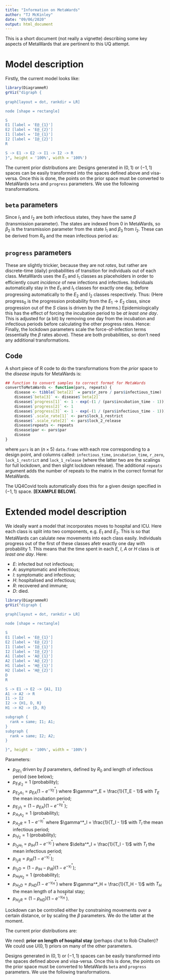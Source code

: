 ```yaml
---
title: "Information on MetaWards"
author: "TJ McKinley"
date: "09/06/2020"
output: html_document
---
```


This is a short document (not really a vignette) describing some key aspects of MetaWards that are pertinent to this UQ attempt. 

# Model description

Firstly, the current model looks like:

```r
library(DiagrammeR)
grViz("digraph {
  
graph[layout = dot, rankdir = LR]

node [shape = rectangle]

S
E1 [label = 'E@_{1}']
E2 [label = 'E@_{2}']
I1 [label = 'I@_{1}']
I2 [label = 'I@_{2}']
R

S -> E1 -> E2 -> I1 -> I2 -> R
}", height = '100%', width = '100%')
```

The current prior distributions are:
\begin{align}
    \mbox{mean incubation period} &\sim U(4, 6)\\
    \mbox{mean infectious period} &\sim U(2, 4)\\
    \mbox{$R_0$} &\sim U(2.5, 4)\\
    \mbox{lockdown 1 scale} &\sim U(0, 1)\\
    \mbox{lockdown 2 scale} &\sim U(0, 1)
\end{align}
Designs generated in $(0, 1)$ or $(-1, 1)$ spaces can be easily transformed into the spaces defined above and visa-versa. Once this is done, the points on the prior space must be converted to MetaWards `beta` and `progress` parameters. We use the following transformations.

## `beta` parameters

Since $I_1$ and $I_2$ are both infectious states, they have the same $\beta$ (transmission parameter). The states are indexed from 0 in MetaWards, so $\beta_2$ is the transmission parameter from the state $I_1$ and $\beta_3$ from $I_2$. These can be derived from $R_0$ and the mean infectious period as:
\begin{align}
    \beta_2 &= \frac{R_0}{\mbox{mean infectious period}}\\
    \beta_3 &= \beta_2.
\end{align}

## `progress` parameters

These are slightly trickier, because they are not *rates*, but rather are discrete-time (daily) probabilities of transition for individuals out of each class. MetaWards uses the $E_1$ and $I_1$ classes as placeholders in order to efficiently count *incidence* of new infections and infectives. Individuals automatically stay in the $E_1$ and $I_1$ classes for exactly one day, before progressing automatically to the $E_2$ and $I_2$ classes respectively. Thus:
\begin{align}
    \mbox{progress}_0 &= 1\\
    \mbox{progress}_2 &= 1.
\end{align}
(Here $\mbox{progress}_0$ is the progression probability from the $E_1 \to E_2$ class, since progression out of the $S$ class is driven by the $\beta$ terms.) Epidemiologically this has the effect of forcing the incubation period to be *at least one day*. This is adjusted for (a bit) by removing one day from the incubation and infectious periods before calculating the other progress rates. Hence:
\begin{align}
    \mbox{progress}_1 &= 1 - \exp\left(-\frac{1}{\mbox{incubation period} - 1}\right)\\
    \mbox{progress}_3 &= 1 - \exp\left(-\frac{1}{\mbox{infectious period} - 1}\right).
\end{align}
Finally, the lockdown parameters scale the force-of-infection terms (essentially the $\beta$ rates above). These are both probabilities, so don't need any additional transformations.

## Code

A short piece of R code to do the transformations from the *prior* space to the *disease* inputs for MetaWards is:

```r
## function to convert samples to correct format for MetaWards
convertToMetaWards <- function(pars, repeats) {
    disease <- tibble(`beta[2]` = pars$r_zero / pars$infectious_time)
    disease$`beta[3]` <- disease$`beta[2]`
    disease$`progress[1]` <- 1 - exp(-(1 / (pars$incubation_time - 1)))
    disease$`progress[2]` <- 1
    disease$`progress[3]` <- 1 - exp(-(1 / (pars$infectious_time - 1)))
    disease$`.scale_rate[1]` <- pars$lock_1_restrict
    disease$`.scale_rate[2]` <- pars$lock_2_release
    disease$repeats <- repeats
    disease$par <- pars$par
    disease
}
```
where `pars` is an $(n \times 5)$ `data.frame` with each row corresponding to a design point, and columns called: `infectious_time`, `incubation_time`, `r_zero`, `lock_1_restrict` and `lock_1_release` (where the latter two are the scalings for full lockdown, and then slight lockdown release). The additional `repeats` argument adds the number of repeats to the matrix in the correct format for MetaWards.

The UQ4Covid tools automatically does this for a given design specified in $(-1, 1)$ space. **[EXAMPLE BELOW]**.

# Extended model description

We ideally want a model that incorporates moves to hospital and ICU. Here each class is split into two components, e.g. $E_1$ and $E_2$. This is so that MetaWards can calulate new movements into each class easily. Individuals progress out of the first of these classes afetr exactly one day with probability 1. This means that the time spent in each $E$, $I$, $A$ or $H$ class is *at least one day*. Here:

* $E$: infected but not infectious;
* $A$: asymptomatic and infectious;
* $I$: symptomatic and infectious;
* $H$: hospitalised and infectious;
* $R$: recovered and immune;
* $D$: died.

```r
library(DiagrammeR)
grViz("digraph {
  
graph[layout = dot, rankdir = LR]

node [shape = rectangle]

S
E1 [label = 'E@_{1}']
E2 [label = 'E@_{2}']
I1 [label = 'I@_{1}']
I2 [label = 'I@_{2}']
A1 [label = 'A@_{1}']
A2 [label = 'A@_{2}']
H1 [label = 'H@_{1}']
H2 [label = 'H@_{2}']
D
R

S -> E1 -> E2 -> {A1, I1}
A1 -> A2 -> R
I1 -> I2
I2 -> {H1, D, R}
H1 -> H2 -> {D, R}

subgraph {
  rank = same; I1; A1;
}
subgraph {
  rank = same; I2; A2;
}

}", height = '100%', width = '100%')
```

Parameters:

* $p_{SE_1}$ driven by $\beta$ parameters, defined by $R_0$ and length of infectious period (see below);
* $p_{E_1E_2} = 1$ (probability);
* $p_{E_2A_1} = p_{EA}\left(1 - e^{-\gamma^*_{E}}\right)$ where $\gamma^*_E = \frac{1}{T_E - 1}$ with $T_E$ the mean incubation period;
* $p_{E_2I_1} = \left(1 - p_{EA}\right)\left(1 - e^{-\gamma^*_{E}}\right)$;
* $p_{A_1A_2} = 1$ (probability);
* $p_{A_2R} = 1 - e^{-\gamma^*_I}$ where $\gamma^*_I = \frac{1}{T_I - 1}$ with $T_I$ the mean infectious period;
* $p_{I_1I_2} = 1$ (probability);
* $p_{I_2H_1} = p_{IH}\left(1 - e^{-\gamma^*_{I}}\right)$ where $\delta^*_I = \frac{1}{T_I - 1}$ with $T_I$ the mean infectious period;
* $p_{I_2R} = p_{IR}\left(1 - e^{-\gamma^*_{I}}\right)$;
* $p_{I_2D} = \left(1 - p_{IH} - p_{IR}\right)\left(1 - e^{-\gamma^*_{I}}\right)$;
* $p_{H_1H_2} = 1$ (probability);
* $p_{H_2D} = p_{HD}\left(1 - e^{-\gamma^*_{H}}\right)$ where $\gamma^*_H = \frac{1}{T_H - 1}$ with $T_H$ the mean length of a hospital stay;
* $p_{H_2R} = \left(1 - p_{HD}\right)\left(1 - e^{-\gamma^*_{H}}\right)$.

Lockdown can be controlled either by constraining movements over a certain distance, or by scaling the $\beta$ parameters. We do the latter at the moment.

The current prior distributions are:
\begin{align}
    \mbox{mean incubation period} &\sim U(4, 6)\\
    \mbox{mean infectious period} &\sim U(2, 4)\\
    \mbox{$R_0$} &\sim U(2.5, 4)\\
    \mbox{lockdown 1 scale} &\sim U(0, 1)\\
    \mbox{lockdown 2 scale} &\sim U(0, 1)
\end{align}

We need: **prior on length of hospital stay** (perhaps chat to Rob Challen)? We could use $U(0, 1)$ priors on many of the other parameters.

Designs generated in $(0, 1)$ or $(-1, 1)$ spaces can be easily transformed into the spaces defined above and visa-versa. Once this is done, the points on the prior space must be converted to MetaWards `beta` and `progress` parameters. We use the following transformations.



